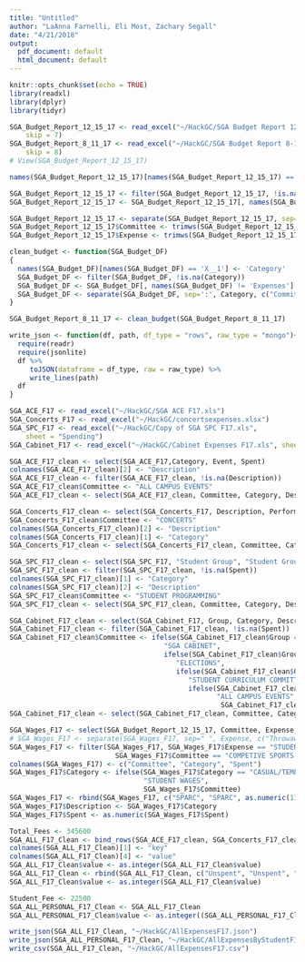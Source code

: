 ```yaml
---
title: "Untitled"
author: "LaAnna Farnelli, Eli Most, Zachary Segall"
date: "4/21/2018"
output:
  pdf_document: default
  html_document: default
---
```


```r
knitr::opts_chunk$set(echo = TRUE)
library(readxl)
library(dplyr)
library(tidyr)
```

```r
SGA_Budget_Report_12_15_17 <- read_excel("~/HackGC/SGA Budget Report 12-15-17.xlsx", 
    skip = 7)
SGA_Budget_Report_8_11_17 <- read_excel("~/HackGC/SGA Budget Report 8-11-17 - Copy.xlsx", 
    skip = 8)
# View(SGA_Budget_Report_12_15_17)
```

```r
names(SGA_Budget_Report_12_15_17)[names(SGA_Budget_Report_12_15_17) == 'X__1'] <- 'Category'
```

```r
SGA_Budget_Report_12_15_17 <- filter(SGA_Budget_Report_12_15_17, !is.na(Category))
SGA_Budget_Report_12_15_17 <- SGA_Budget_Report_12_15_17[, names(SGA_Budget_Report_12_15_17) != 'Expenses']
```

```r
SGA_Budget_Report_12_15_17 <- separate(SGA_Budget_Report_12_15_17, sep=':', Category, c("Committee", "Expense"))
SGA_Budget_Report_12_15_17$Committee <- trimws(SGA_Budget_Report_12_15_17$Committee)
SGA_Budget_Report_12_15_17$Expense <- trimws(SGA_Budget_Report_12_15_17$Expense)
```

```r
clean_budget <- function(SGA_Budget_DF)
{
  names(SGA_Budget_DF)[names(SGA_Budget_DF) == 'X__1'] <- 'Category'
  SGA_Budget_DF <- filter(SGA_Budget_DF, !is.na(Category))
  SGA_Budget_DF <- SGA_Budget_DF[, names(SGA_Budget_DF) != 'Expenses']
  SGA_Budget_DF <- separate(SGA_Budget_DF, sep=':', Category, c("Commitee", "Expense"))
}
```


```r
SGA_Budget_Report_8_11_17 <- clean_budget(SGA_Budget_Report_8_11_17)
```

```r
write_json <- function(df, path, df_type = "rows", raw_type = "mongo"){
  require(readr)
  require(jsonlite)
  df %>% 
     toJSON(dataframe = df_type, raw = raw_type) %>%
     write_lines(path)
  df
}
```

```r
SGA_ACE_F17 <- read_excel("~/HackGC/SGA ACE F17.xls")
SGA_Concerts_F17 <- read_excel("~/HackGC/concertsexpenses.xlsx")
SGA_SPC_F17 <- read_excel("~/HackGC/Copy of SGA SPC F17.xls", 
    sheet = "Spending")
SGA_Cabinet_F17 <- read_excel("~/HackGC/Cabinet Expenses F17.xls", sheet = "Comprehensive Page")
```

```r
SGA_ACE_F17_clean <- select(SGA_ACE_F17,Category, Event, Spent)
colnames(SGA_ACE_F17_clean)[2] <- "Description"
SGA_ACE_F17_clean <- filter(SGA_ACE_F17_clean, !is.na(Description))
SGA_ACE_F17_clean$Committee <- "ALL CAMPUS EVENTS"
SGA_ACE_F17_clean <- select(SGA_ACE_F17_clean, Committee, Category, Description, Spent)

SGA_Concerts_F17_clean <- select(SGA_Concerts_F17, Description, Performer, Spent)
SGA_Concerts_F17_clean$Committee <- "CONCERTS"
colnames(SGA_Concerts_F17_clean)[2] <- "Description"
colnames(SGA_Concerts_F17_clean)[1] <- "Category"
SGA_Concerts_F17_clean <- select(SGA_Concerts_F17_clean, Committee, Category, Description, Spent)

SGA_SPC_F17_clean <- select(SGA_SPC_F17, "Student Group", "Student Group Activity", Spent)
SGA_SPC_F17_clean <- filter(SGA_SPC_F17_clean, !is.na(Spent))
colnames(SGA_SPC_F17_clean)[1] <- "Category"
colnames(SGA_SPC_F17_clean)[2] <- "Description"
SGA_SPC_F17_clean$Committee <- "STUDENT PROGRAMMING"
SGA_SPC_F17_clean <- select(SGA_SPC_F17_clean, Committee, Category, Description, Spent)

SGA_Cabinet_F17_clean <- select(SGA_Cabinet_F17, Group, Category, Description, Spent)
SGA_Cabinet_F17_clean <- filter(SGA_Cabinet_F17_clean, !is.na(Spent))
SGA_Cabinet_F17_clean$Committee <- ifelse(SGA_Cabinet_F17_clean$Group == "SGA Cabinet",
                                      "SGA CABINET", 
                                      ifelse(SGA_Cabinet_F17_clean$Group == "Elections",
                                         "ELECTIONS",
                                         ifelse(SGA_Cabinet_F17_clean$Group == "SCC", 
                                            "STUDENT CURRICULUM COMMITTEE",
                                            ifelse(SGA_Cabinet_F17_clean$Group == "ACESS",
                                                   "ALL CAMPUS EVENTS",
                                                    SGA_Cabinet_F17_clean$Group))))
SGA_Cabinet_F17_clean <- select(SGA_Cabinet_F17_clean, Committee, Category, Description, Spent)
```

```r
SGA_Wages_F17 <- select(SGA_Budget_Report_12_15_17, Committee, Expense, Actual)
# SGA_Wages_F17 <- separate(SGA_Wages_F17, sep=" ", Expense, c("Throwaway", "Description"))
SGA_Wages_F17 <- filter(SGA_Wages_F17, SGA_Wages_F17$Expense == "STUDENT WAGES" | SGA_Wages_F17$Expense =="CASUAL/TEMPORARY WAGES" | 
                          SGA_Wages_F17$Committee == "COMPETIVE SPORTS CLUBS" | SGA_Wages_F17$Committee == "LIBERAL ARTS IN PRISON" | SGA_Wages_F17$Committee == "DIVERSITY & OUTREACH" | SGA_Wages_F17$Committee == "COMMUNITY SERVICE" | SGA_Wages_F17$Committee == "STUDENT INITIATIVES FUND" | SGA_Wages_F17$Committee == "GREEN FUND COMMITTEE")
colnames(SGA_Wages_F17) <- c("Committee", "Category", "Spent")
SGA_Wages_F17$Category <- ifelse(SGA_Wages_F17$Category == "CASUAL/TEMPORARY WAGES" | SGA_Wages_F17$Category == "STUDENT WAGES", 
                                 "STUDENT WAGES",
                                 SGA_Wages_F17$Committee)
SGA_Wages_F17 <- rbind(SGA_Wages_F17, c("SPARC", "SPARC", as.numeric(115200)))
SGA_Wages_F17$Description <- SGA_Wages_F17$Category
SGA_Wages_F17$Spent <- as.numeric(SGA_Wages_F17$Spent)
```


```r
Total_Fees <- 345600
SGA_ALL_F17_Clean <- bind_rows(SGA_ACE_F17_clean, SGA_Concerts_F17_clean, SGA_SPC_F17_clean, SGA_Cabinet_F17_clean, SGA_Wages_F17)
colnames(SGA_ALL_F17_Clean)[1] <- "key"
colnames(SGA_ALL_F17_Clean)[4] <- "value"
SGA_ALL_F17_Clean$value <- as.integer(SGA_ALL_F17_Clean$value)
SGA_ALL_F17_Clean <- rbind(SGA_ALL_F17_Clean, c("Unspent", "Unspent", "Unspent", Total_Fees - sum(SGA_ALL_F17_Clean$value)))
SGA_ALL_F17_Clean$value <- as.integer(SGA_ALL_F17_Clean$value)
```

```r
Student_Fee <- 22500
SGA_ALL_PERSONAL_F17_Clean <- SGA_ALL_F17_Clean
SGA_ALL_PERSONAL_F17_Clean$value <- as.integer((SGA_ALL_PERSONAL_F17_Clean$value / Total_Fees) * Student_Fee)
```

```r
write_json(SGA_ALL_F17_Clean, "~/HackGC/AllExpensesF17.json")
write_json(SGA_ALL_PERSONAL_F17_Clean, "~/HackGC/AllExpensesByStudentF17.json")
write_csv(SGA_ALL_F17_Clean, "~/HackGC/AllExpensesF17.csv")
```




